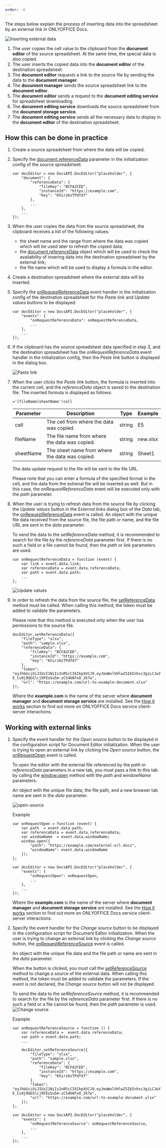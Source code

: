 ```yaml
---
order: -4
---
```

The steps below explain the process of inserting data into the spreadsheet by an external link in ONLYOFFICE Docs.

![Inserting external data](/content/img/editor/insert-external-data.svg)

1. The user copies the cell value to the clipboard from the **document editor** of the source spreadsheet. At the same time, the special data is also copied.
2. The user inserts the copied data into the **document editor** of the destination spreadsheet.
3. The **document editor** requests a link to the source file by sending the data to the **document manager**.
4. The **document manager** sends the source spreadsheet link to the **document editor**.
5. The **document editor** sends a request to the **document editing service** for spreadsheet downloading.
6. The **document editing service** downloads the source spreadsheet from the **document storage service**.
7. The **document editing service** sends all the necessary data to display in the **document editor** of the destination spreadsheet.

## How this can be done in practice

1. Create a source spreadsheet from where the data will be copied.

2. Specify the [document.referenceData](/editors/config/document#referenceData) parameter in the initialization config of the source spreadsheet:

   ```
   var docEditor = new DocsAPI.DocEditor("placeholder", {
       "document": {
           "referenceData": {
               "fileKey": "BCFA2CED",
               "instanceId": "https://example.com",
               "key": "Khirz6zTPdfd7"
           },
           ...
       },
       ...
   });
   ```

3. When the user copies the data from the source spreadsheet, the clipboard receives a list of the following values:

   * the sheet name and the range from where the data was copied which will be used later to refresh the copied data;
   * the [document.referenceData](/editors/config/document#referenceData) object which will be used to check the availability of insering data into the destination spreadsheet by the external link;
   * the file name which will be used to display a formula in the editor.

4. Create a destination spreadsheet where the external data will be inserted.

5. Specify the [onRequestReferenceData](/editors/config/events#onRequestReferenceData) event handler in the initialization config of the destination spreadsheet for the *Paste link* and *Update values* buttons to be displayed:

   ```
   var docEditor = new DocsAPI.DocEditor("placeholder", {
       "events": {
           "onRequestReferenceData": onRequestReferenceData,
           ...
       },
       ...
   });
   ```

6. If the clipboard has the source spreadsheet data specified in step 3, and the destination spreadsheet has the *onRequestReferenceData* event handler in the initialization config, then the *Paste link* button is displayed in the dialog box.

   ![Paste link](/content/img/editor/paste-link.png)

7. When the user clicks the *Paste link* button, the formula is inserted into the current cell, and the *referenceData* object is saved to the destination file. The inserted formula is displayed as follows:

   ```
   ='[fileName]sheetName'!cell
   ```

   | Parameter | Description                                    | Type   | Example   |
   | --------- | ---------------------------------------------- | ------ | --------- |
   | cell      | The cell from where the data was copied.       | string | E5        |
   | fileName  | The file name from where the data was copied.  | string | new\.xlsx |
   | sheetName | The sheet name from where the data was copied. | string | Sheet1    |

   The data update request to the file will be sent to the file URL.

   Please note that you can enter a formula of the specified format in the cell, and the data from the extrenal file will be inserted as well. But in this case, the *onRequestReferenceData* event will be executed only with the *path* parameter.

8. When the user is trying to refresh data from the source file by clicking the *Update values* button in the *External links* dialog box of the *Data* tab, the [onRequestReferenceData](/editors/config/events#onRequestReferenceData) event is called. An object with the unique file data received from the source file, the file path or name, and the file URL are sent in the *data* parameter.

   To send the data to the *setReferenceData* method, it is recommended to search for the file by the *referenceData* parameter first. If there is no such a field or a file cannot be found, then the *path* or *link* parameters are used.

   ```
   var onRequestReferenceData = function (event) {
       var link = event.data.link;
       var referenceData = event.data.referenceData;
       var path = event.data.path;
       ...
   };
   ```

   ![Update values](/content/img/editor/update-values.png)

9. In order to refresh the data from the source file, the [setReferenceData](/editors/methods#setReferenceData) method must be called. When calling this method, the token must be added to validate the parameters.

   Please note that this method is executed only when the user has permissions to the source file.

   ```
   docEditor.setReferenceData({
       "fileType": "xlsx",
       "path": "sample.xlsx",
       "referenceData": {
           "fileKey": "BCFA2CED",
           "instanceId": "https://example.com",
           "key": "Khirz6zTPdfd7"
       },
       "token": "eyJhbGciOiJIUzI1NiIsInR5cCI6IkpXVCJ9.eyJmaWxlVHlwZSI6Inhsc3giLCJwYXRoIjoic2FtcGxlLnhsc3giLCJyZWZlcmVuY2VEYXRhIjp7ImZpbGVLZXkiOiJCQ0ZBMkNFRCIsImluc3RhbmNlSWQiOiJodHRwczovL2V4YW1wbGUuY29tIn0sInVybCI6Imh0dHBzOi8vZXhhbXBsZS5jb20vdXJsLXRvLWV4YW1wbGUtZG9jdW1lbnQueGxzeCJ9.UXosmM-E_Cu9j9QGSlcj9FEoSu5m-zCS4b6FxO_2k7w",
       "url": "https://example.com/url-to-example-document.xlsx"
   });
   ```

   Where the **example.com** is the name of the server where **document manager** and **document storage service** are installed. See the [How it works](/editors/howitworks) section to find out more on ONLYOFFICE Docs service client-server interactions.

## Working with external links

1. Specify the event handler for the *Open source* button to be displayed in the configuration script for Document Editor initialization. When the user is trying to open an external link by clicking the *Open source* button, the [onRequestOpen](/editors/config/events#onRequestOpen) event is called.

   To open the editor with the external file referenced by the *path* or *referenceData* parameters in a new tab, you must pass a link to this tab by calling the [window.open](https://developer.mozilla.org/en-US/docs/Web/API/Window/open) method with the *path* and *windowName* parameters.

   An object with the unique file data, the file path, and a new browser tab name are sent in the *data* parameter.

   ![open-source](/content/img/editor/open-source.png)

   Example

   ```
   var onRequestOpen = function (event) {
       var path  = event.data.path;
       var referenceData = event.data.referenceData;
       var windowName  = event.data.windowName;
       window.open({
           "path": "https://example.com/external-url.docx",
           "windowName": event.data.windowName
       });
   };

   var docEditor = new DocsAPI.DocEditor("placeholder", {
       "events": {
           "onRequestOpen": onRequestOpen,
           ...
       },
       ...
   });
   ```

   Where the **example.com** is the name of the server where **document manager** and **document storage service** are installed. See the [How it works](/editors/howitworks) section to find out more on ONLYOFFICE Docs service client-server interactions.

2. Specify the event handler for the *Change source* button to be displayed in the configuration script for Document Editor initialization. When the user is trying to change an external link by clicking the *Change source* button, the [onRequestReferenceSource](/editors/config/events#onRequestReferenceSource) event is called.

   An object with the unique file data and the file path or name are sent in the *data* parameter.

   When the button is clicked, you must call the [setReferenceSource](/editors/methods#setReferenceSource) method to change a source of the external data. When calling this method, the token must be added to validate the parameters. If the event is not declared, the *Change source* button will not be displayed.

   To send the data to the *setReferenceSource* method, it is recommended to search for the file by the *referenceData* parameter first. If there is no such a field or a file cannot be found, then the *path* parameter is used. ![Change source](/content/img/editor/change-source.png)

   Example

   ```
   var onRequestReferenceSource = function () {
       var referenceData =  event.data.referenceData;
       var path = event.data.path;
       ...

       docEditor.setReferenceSource({
           "fileType": "xlsx",
           "path": "sample.xlsx",
           "referenceData": {
               "fileKey": "BCFA2CED",
               "instanceId": "https://example.com",
               "key": "Khirz6zTPdfd7"
           },
           "token": "eyJhbGciOiJIUzI1NiIsInR5cCI6IkpXVCJ9.eyJmaWxlVHlwZSI6Inhsc3giLCJwYXRoIjoic2FtcGxlLnhsc3giLCJyZWZlcmVuY2VEYXRhIjp7ImZpbGVLZXkiOiJCQ0ZBMkNFRCIsImluc3RhbmNlSWQiOiJodHRwczovL2V4YW1wbGUuY29tIn0sInVybCI6Imh0dHBzOi8vZXhhbXBsZS5jb20vdXJsLXRvLWV4YW1wbGUtZG9jdW1lbnQueGxzeCJ9.UXosmM-E_Cu9j9QGSlcj9FEoSu5m-zCS4b6FxO_2k7w",
           "url": "https://example.com/url-to-example-document.xlsx"
       });
   };

   var docEditor = new DocsAPI.DocEditor("placeholder", {
       "events": {
           "onRequestReferenceSource": onRequestReferenceSource,
           ...
       },
       ...
   });
   ```
